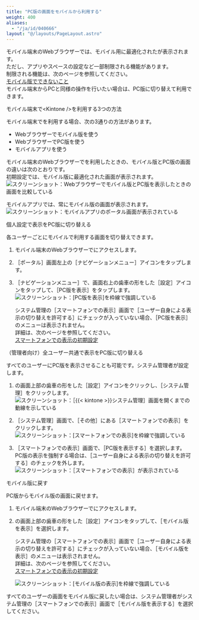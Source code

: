 ```yaml
---
title: "PC版の画面をモバイルから利用する"
weight: 400
aliases:
  - "/ja/id/040666"
layout: "@/layouts/PageLayout.astro"
---
```




モバイル端末のWebブラウザーでは、モバイル用に最適化された<Kintone />が表示されます。  
ただし、アプリやスペースの設定など一部制限される機能があります。  
制限される機能は、次のページを参照してください。  
[モバイル版でできないこと](/k/ja/id/040668.html#mobile_access_smartphone_30)  
モバイル端末からPCと同様の操作を行いたい場合は、PC版に切り替えて利用できます。

<Heading id="mobile_access_view_10">モバイル端末で&lt;Kintone /&gt;を利用する3つの方法</Heading>

モバイル端末で<Kintone />を利用する場合、次の3通りの方法があります。

* Webブラウザーでモバイル版を使う
* WebブラウザーでPC版を使う
* モバイルアプリを使う

モバイル端末のWebブラウザーで<Kintone />を利用したときの、モバイル版とPC版の画面の違いは次のとおりです。  
初期設定では、モバイル版に最適化された画面が表示されます。  
<Img src="/k/kintone/img-ja/mobile_view05.png" alt="スクリーンショット：Webブラウザーでモバイル版とPC版を表示したときの画面を比較している" />

モバイルアプリでは、常にモバイル版の画面が表示されます。  
<Img src="/k/kintone/img-ja/mobile_view06.png" alt="スクリーンショット：モバイルアプリのポータル画面が表示されている" />

<Heading id="mobile_access_mobile_view_20">個人設定で表示をPC版に切り替える</Heading>

各ユーザーごとにモバイルで利用する画面を切り替えできます。

1. モバイル端末のWebブラウザーで<Kintone />にアクセスします。

1. <Wovn>［ポータル］</Wovn>画面左上の<Wovn>［ナビゲーションメニュー］</Wovn>アイコンをタップします。

1. <Wovn>［ナビゲーションメニュー］</Wovn>で、画面右上の歯車の形をした<Wovn>［設定］</Wovn>アイコンをタップして、<Wovn>［PC版を表示］</Wovn>をタップします。<Wovn></Wovn>  
   <Img src="/k/kintone/img-ja/mobile_view03.png" alt="スクリーンショット：[PC版を表示]を枠線で強調している" />

   <Note>

   <Kintone />システム管理の<Wovn>［スマートフォンでの表示］</Wovn>画面で<Wovn>［ユーザー自身による表示の切り替えを許可する］</Wovn>にチェックが入っていない場合、<Wovn>［PC版を表示］</Wovn>のメニューは表示されません。  
   詳細は、次のページを参照してください。  
   [スマートフォンでの表示の初期設定](/k/ja/id/04048.html)

   </Note>

<Heading id="mobile_access_mobile_view_30">（管理者向け）全ユーザー共通で表示をPC版に切り替える</Heading>

すべてのユーザーにPC版を表示させることも可能です。システム管理者が設定します。

1. <Kintone />の画面上部の歯車の形をした<Wovn>［設定］</Wovn>アイコンをクリックし、<Wovn>［<Kintone />システム管理］</Wovn>をクリックします。<Wovn></Wovn>  
   <Img src="/k/kintone/img-ja/mobile_view07.png" alt="スクリーンショット：［{{&lt; kintone &gt;}}システム管理］画面を開くまでの動線を示している" />

1. <Wovn>［<Kintone />システム管理］</Wovn>画面で、<Wovn>［その他］</Wovn>にある<Wovn>［スマートフォンでの表示］</Wovn>をクリックします。  
   <Img src="/k/kintone/img-ja/mobile_view08.png" alt="スクリーンショット：[スマートフォンでの表示]を枠線で強調している" />

1. <Wovn>［スマートフォンでの表示］</Wovn>画面で、<Wovn>［PC版を表示する］</Wovn>を選択します。  
  PC版の表示を強制する場合は、<Wovn>［ユーザー自身による表示の切り替えを許可する］</Wovn>のチェックを外します。  
   <Img src="/k/kintone/img-ja/mobile_view09.png" alt="スクリーンショット：［スマートフォンでの表示］が表示されている" />

<Heading id="mobile_access_mobile_view_40">モバイル版に戻す</Heading>

PC版からモバイル版の画面に戻せます。

1. モバイル端末のWebブラウザーで<Kintone />にアクセスします。

1. <Kintone />の画面上部の歯車の形をした<Wovn>［設定］</Wovn>アイコンをタップして、<Wovn>［モバイル版を表示］</Wovn>を選択します。<Wovn></Wovn>  
   <Note>

   <Kintone />システム管理の<Wovn>［スマートフォンでの表示］</Wovn>画面で<Wovn>［ユーザー自身による表示の切り替えを許可する］</Wovn>にチェックが入っていない場合、<Wovn>［モバイル版を表示］</Wovn>のメニューは表示されません。  
   詳細は、次のページを参照してください。  
   [スマートフォンでの表示の初期設定](/k/ja/id/04048.html)
   </Note>

   <Img src="/k/kintone/img-ja/mobile_view01.png" alt="スクリーンショット：[モバイル版の表示]を枠線で強調している" />

すべてのユーザーの画面をモバイル版に戻したい場合は、システム管理者が<Kintone />システム管理の<Wovn>［スマートフォンでの表示］</Wovn>画面で<Wovn>［モバイル版を表示する］</Wovn>を選択してください。
